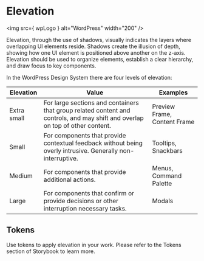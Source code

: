 
<Meta title="Foundations/Design Language/Elevation" name="page" />

# Elevation

<img src={ wpLogo } alt="WordPress" width="200" />

Elevation, through the use of shadows, visually indicates the layers where overlapping UI elements reside. Shadows create the illusion of depth, showing how one UI element is positioned above another on the z-axis. Elevation should be used to organize elements, establish a clear hierarchy, and draw focus to key components.

In the WordPress Design System there are four levels of elevation:

<table>
	<thead>
		<tr>
			<th>Elevation</th>
			<th>Value</th>
			<th>Examples</th>
		</tr>
	</thead>
	<tbody>
		<tr>
			<td>Extra small</td>
			<td>For large sections and containers that group related content and controls, and may shift and overlap on top of other content.</td>
			<td>Preview Frame, Content Frame</td>
		</tr>
		<tr>
			<td>Small</td>
			<td>For components that provide contextual feedback without being overly intrusive. Generally non-interruptive.</td>
			<td>Tooltips, Snackbars</td>
		</tr>
		<tr>
			<td>Medium</td>
			<td>For components that provide additional actions.</td>
			<td>Menus, Command Palette</td>
		</tr>
		<tr>
			<td>Large</td>
			<td>For components that confirm or provide decisions or other interruption necessary tasks.</td>
			<td>Modals</td>
		</tr>
	</tbody>
</table>

## Tokens

Use tokens to apply elevation in your work. Please refer to the Tokens section of Storybook to learn more.

